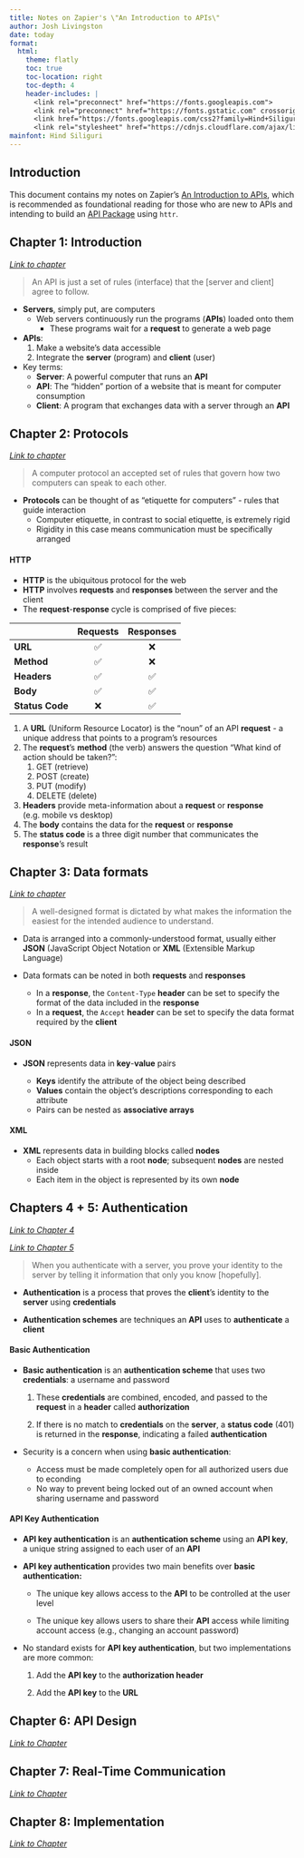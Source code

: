 ```yaml
---
title: Notes on Zapier's \"An Introduction to APIs\"
author: Josh Livingston
date: today
format: 
  html:
    theme: flatly
    toc: true
    toc-location: right
    toc-depth: 4
    header-includes: |
      <link rel="preconnect" href="https://fonts.googleapis.com">
      <link rel="preconnect" href="https://fonts.gstatic.com" crossorigin>
      <link href="https://fonts.googleapis.com/css2?family=Hind+Siliguri&display=swap" rel="stylesheet">
      <link rel="stylesheet" href="https://cdnjs.cloudflare.com/ajax/libs/font-awesome/4.7.0/css/font-awesome.min.css">
mainfont: Hind Siliguri
---
```


```{=html}
<a href="https://github.com/joshwlivingston/zapier-intro" title= "GitHub - joshwlivingston/zapier-intro: Notes on Zapier's Introduction to APIs" style="color:#000"><i class = "fa fa-brands fa-github"></i></a>
```
## Introduction

This document contains my notes on Zapier's [An Introduction to APIs](https://zapier.com/resources/guides/apis "An introduction to APIs | Zapier guides"), which is recommended as foundational reading for those who are new to APIs and intending to build an [API Package](https://cran.r-project.org/web/packages/httr/vignettes/api-packages.html "Best practices for API packages") using `httr`.

## Chapter 1: Introduction

[*Link to chapter*](https://zapier.com/resources/guides/apis/introduction "Chapter 1: Introduction - An introduction to APIs | Zapier guides")

> An API is just a set of rules (interface) that the \[server and client\] agree to follow.

-   **Servers**, simply put, are computers
    -   Web servers continuously run the programs (**APIs**) loaded onto them
        -   These programs wait for a **request** to generate a web page
-   **APIs**:
    1.  Make a website's data accessible
    2.  Integrate the **server** (program) and **client** (user)
-   Key terms:
    -   **Server**: A powerful computer that runs an **API**
    -   **API**: The "hidden" portion of a website that is meant for computer consumption
    -   **Client**: A program that exchanges data with a server through an **API**

## Chapter 2: Protocols

[*Link to chapter*](https://zapier.com/resources/guides/apis/protocols "Chapter 2: Protocols - An introduction to APIs | Zapier guides")

> A computer protocol an accepted set of rules that govern how two computers can speak to each other.

-   **Protocols** can be thought of as "etiquette for computers" - rules that guide interaction
    -   Computer etiquette, in contrast to social etiquette, is extremely rigid
    -   Rigidity in this case means communication must be specifically arranged

#### HTTP

-   **HTTP** is the ubiquitous protocol for the web
-   **HTTP** involves **requests** and **responses** between the server and the client
-   The **request**-**response** cycle is comprised of five pieces:

|                 | Requests | Responses |
|-----------------|:--------:|:---------:|
| **URL**         |    ✅    |    ❌     |
| **Method**      |    ✅    |    ❌     |
| **Headers**     |    ✅    |    ✅     |
| **Body**        |    ✅    |    ✅     |
| **Status Code** |    ❌    |    ✅     |

1.  A **URL** (Uniform Resource Locator) is the "noun" of an API **request** - a unique address that points to a program's resources
2.  The **request**'s **method** (the verb) answers the question "What kind of action should be taken?":
    1.  GET (retrieve)
    2.  POST (create)
    3.  PUT (modify)
    4.  DELETE (delete)
3.  **Headers** provide meta-information about a **request** or **response** (e.g. mobile vs desktop)
4.  The **body** contains the data for the **request** or **response**
5.  The **status code** is a three digit number that communicates the **response**'s result

## Chapter 3: Data formats

[*Link to chapter*](https://zapier.com/resources/guides/apis/data-formats "Chapter 3: Data formats - An introduction to APIs | Zapier guides")

> A well-designed format is dictated by what makes the information the easiest for the intended audience to understand.

-   Data is arranged into a commonly-understood format, usually either **JSON** (JavaScript Object Notation or **XML** (Extensible Markup Language)

-   Data formats can be noted in both **requests** and **responses**

    -   In a **response**, the `Content-Type` **header** can be set to specify the format of the data included in the **response**
    -   In a **request**, the `Accept` **header** can be set to specify the data format required by the **client**

#### JSON

-   **JSON** represents data in **key**-**value** pairs

    -   **Keys** identify the attribute of the object being described
    -   **Values** contain the object's descriptions corresponding to each attribute
    -   Pairs can be nested as **associative arrays**

#### XML

-   **XML** represents data in building blocks called **nodes**
    -   Each object starts with a root **node**; subsequent **nodes** are nested inside
    -   Each item in the object is represented by its own **node**

## Chapters 4 + 5: Authentication

[*Link to Chapter 4*](https://zapier.com/resources/guides/apis/authentication-part-1 "Chapter 4: Authentication, part 1 - An introduction to APIs | Zapier guides")

[*Link to Chapter 5*](https://zapier.com/resources/guides/apis/authentication-part-2 "Chapter 5: Authentication, part 2 - An introduction to APIs | Zapier guides")

> When you authenticate with a server, you prove your identity to the
> server by telling it information that only you know \[hopefully\].

-   **Authentication** is a process that proves the **client**'s identity to the **server** using **credentials**

-   **Authentication schemes** are techniques an **API** uses to **authenticate** a **client**

#### Basic Authentication

-   **Basic authentication** is an **authentication scheme** that uses two **credentials**: a username and password

    1.  These **credentials** are combined, encoded, and passed to the **request** in a **header** called **authorization**

    2.  If there is no match to **credentials** on the **server**, a **status code** (401) is returned in the **response**, indicating a failed **authentication**

-   Security is a concern when using **basic authentication**:

    -   Access must be made completely open for all authorized users due to econding
    -   No way to prevent being locked out of an owned account when sharing username and password

#### API Key Authentication

-   **API key authentication** is an **authentication scheme** using an **API key**, a unique string assigned to each user of an **API**

-   **API key authentication** provides two main benefits over **basic authentication:**

    -   The unique key allows access to the **API** to be controlled at the user level

    -   The unique key allows users to share their **API** access while limiting account access (e.g., changing an account password)

-   No standard exists for **API key authentication**, but two implementations are more common:

    1.  Add the **API key** to the **authorization header**

    2.  Add the **API key** to the **URL**

## Chapter 6: API Design

[*Link to Chapter*](https://zapier.com/resources/guides/apis/design "Chapter 6: API design - An introduction to APIs | Zapier guides")

## Chapter 7: Real-Time Communication

[*Link to Chapter*](https://zapier.com/resources/guides/apis/real-time-communication "Chapter 7: Real-Time communication - An introduction to APIs | Zapier guides")

## Chapter 8: Implementation

[*Link to Chapter*](https://zapier.com/resources/guides/apis/implementation "Chapter 8: Implementation - An introduction to APIs | Zapier guides")
